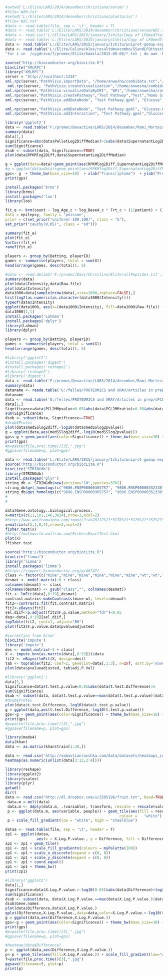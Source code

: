 ```{r data}
#setwd('L:/Elite/LARS/2014/desember/christiano/serum/')
#file='W2H.txt'
#setwd('L:/Elite/LARS/2014/desember/christiano/plantaris/')
#file='W2C.txt'
#data <- read.table(file, sep = '\t', header = T)
#data <- read.table('L:/Elite/LARS/2014/desember/christiano/serum/W2C.txt', sep = '\t', header = T)
#data <- read.csv('L:/Elite/LARS/2015/january/Ishita/Copy of LFQmedTtestBHcorr.csv', header = T)
#data <- read.table('L:/Elite/LARS/2015/january/Ishita/Copy of LFQmedTtestBHcorr.txt', sep = '\t', header = T)
data <- read.table('L:/Elite/LARS/2015/january/Ishita/uniprot-gomap-expression.txt', sep = '\t', header = T)
data <- read.table('L:/Elite/Celine/Alex/resultdmsocombo/SSandLFQttestPB.txt', sep = '\t', header = T)
"for i in  /cygdrive/f/promec/Elite/kamila/2015-08-08/*.txt ; do awk -F '|' '{print $2}' $i > $i.IDs.txt ; done"

```

```{r Laccase}
source("http://bioconductor.org/biocLite.R")
biocLite("XMLRPC")
library("XMLRPC")
server = "http://localhost:1234"
xml.rpc(server,"PathVisio.importData", "/home/anwesha/combidata.txt","/home/anwesha/PathVisio-Data/gene-databases","/home/anwesha/")
 xml.rpc(server, "PathVisio.createVisualization","/home/anwesha/combidata.txt.pgex","log2FC","blue,white,red","-2,0,2","pvalue","green","[pvalue]<0.05")
xml.rpc(server,"PathVisio.visualizeDataByURI", "WP1","/home/anwesha/combidata.txt.pgex","/home/anwesha/PathVisio-Data/gene-databases","/home/bohler/PathVisio-Data/results")
xml.rpc(server,"PathVisio.createPathway","Test Pathway","Test","Homo Sapiens",".")
xml.rpc(server,"PathVisio.addDataNode", "Test Pathway.gpml", "Glucose","Metabolite"," HMDB00122","HMDB")

xml.rpc(server,"PathVisio.addDataNode", "Test Pathway.gpml", "Glucose-6-P","Metabolite"," HMDB01401","HMDB")
xml.rpc(server,"PathVisio.addInteraction", "Test Pathway.gpml","Glucose->Glucose-6-P","Glucose","Glucose-6-P","","mim-conversion")

```

```{r Laccase}
library('ggplot2')
data <- read.table('F:/promec/Qexactive/LARS/2014/desember/Rami_Morteza/Results/LFQ-pellet-supernatant-RPKM-genome-plasmidPlot.txt', sep = '\t', header = T)
summary(data)
data[1,]
Significance=abs(data$PelletLog2DiffMedian)>1&abs(data$SupernatantLog2DiffMedian)>1&abs(data$RPKMlog2Diff)>1
sum(Significance)
dsub <- subset(data, Significance==TRUE)
plot(data$RPKMlog2Diff,data$SupernatantLog2DiffMedian)

g = ggplot(data=data)+geom_point(aes(RPKMlog2Diff,SupernatantLog2DiffMedian), colour='light green')  + geom_point(aes(RPKMlog2Diff,PelletLog2DiffMedian), colour='orange') + geom_text(data=dsub,aes(RPKMlog2Diff,SupernatantLog2DiffMedian,label=func),hjust=0.5, vjust=-0.5, size=3) 
#g = ggplot(data=data)+geom_point(aes(RPKMlog2Diff,SupernatantLog2DiffMedian), colour='light green')  + geom_point(aes(RPKMlog2Diff,PelletLog2DiffMedian), colour='orange') 
gps<- g  + theme_bw(base_size=10)  + xlab("Transcriptome")  + ylab("Proteome")  + ggtitle("Log2 median ratio change [+/- Laccase Inhibitor]")  + scale_size_area()  #+ geom_text(data=dsub,aes(label=func),hjust=0.5, vjust=-0.5, size=3) 
print(gps)

```

```{r RT}
install.packages('brms')
library(brms)
install.packages('loo')
library(loo)

fit_e <- brm(count ~ log_Age_c + log_Base4_c * Trt_c + (1|patient) + (1|visit),
data = epilepsy, family = "poisson",
prior = c(set_prior("uniform(-100,100)", class = "b"),
set_prior("cauchy(0,05)", class = "sd")))

summary(fit_e)
plot(fit_e)
VarCorr(fit_e)
ranef(fit_e)

players <- group_by(Batting, playerID)
games <- summarise(players, total = sum(G))
head(arrange(games, desc(total)), 5)

```

```{r RT}
#data <- read.delim2('F:/promec/Davi/Christina/Elite/allPeptides.txt',fill=TRUE, sep = '\t', header = T)
summary(data)
plot(data$Intensity,data$Raw.file)
plot(data$Intensity)
data1000=data[sample(nrow(data),size=1000,replace=FALSE),]
hist(log2(as.numeric(as.character(data1000$Intensity))))
typeof(data$Intensity)
ggplot(data1000, aes(x=(data1000$Intensity), fill=data1000$Raw.file)) + geom_histogram(alpha=0.2, position="identity")
data1000[1,1]
install.packages('Lahman')
install.packages('dplyr')
library(Lahman)
library(dplyr)

players <- group_by(Batting, playerID)
games <- summarise(players, total = sum(G))
head(arrange(games, desc(total)), 5)

```
```{r PCL}
#library('ggplot2')
#install.packages('digest')
#install.packages('reshape2')
#library('reshape2')
#library('digest')
data <- read.table('F:/promec/Qexactive/LARS/2014/desember/Rami_Morteza/Results/LFQ-pellet-supernatant-RPKM-genome-plasmidPlot.txt', sep = '\t', header = T)
summary(data)
dataname <- reade.table('G:/felles/PROTEOMICS and XRAY/Articles in prep/sPCL/Data after imputation/Top10upNdn.txt', sep = '\t', header = T)
dataname
data <- read.table('G:/felles/PROTEOMICS and XRAY/Articles in prep/sPCL/Data after imputation/Copy of Copy of SSandLFQttestPB All the collected super-SILAC and LFQ after imputation .txt', sep = '\t', header = T)
data[1,]
Significance=data$PCL2MMpvalue<0.05&abs(data$PCL2MMratio)>0.58&abs(data$PCL2MMratio)<10
sum(Significance)
dsub <- subset(data, Significance==TRUE)
#dsub$Protei
plot(data$medSSlog2diff,-log10(data$medSSlog2pvalue))
g = ggplot(data,aes(medSSlog2diff,-log10(medSSlog2pvalue)))
gps<-g + geom_point(aes(color=Significance)) + theme_bw(base_size=10) + xlab("Log2 Fold Change")  + ylab("-Log10 P-value") + ggtitle("Differentially expressed proteins") + scale_size_area()  + geom_text(data=dataname,aes(label=Gene.names),hjust=0.5, vjust=-0.5, size=3) 
print(gps)
#p=paste(file,proc.time()[3],".jpg")
#ggsave(filename=p, plot=gps)
```

```{r data}
data <- read.table('L:/Elite/LARS/2015/january/Ishita/uniprot-gomap-expression.txt', sep = '\t', header = T)
source("http://bioconductor.org/biocLite.R")
biocLite("STRINGdb")
library(STRINGdb)
install.packages('plyr')
string_db <- STRINGdb$new(version="10",species=3702)
string_db$get_homologs(c("9606.ENSP00000365757", "9606.ENSP00000352336"), target_species_id=10090, bitscore_threshold=60)
string_db$get_homologs(c("9606.ENSP00000365757", "9606.ENSP00000352336"), target_species_id=10090)
#
#

```



```{r GOenrich}
data$Gene.ontology..biological.process.
x=matrix(c(11,101,146,3024),nrow=2,ncol=2)
#http://www.wolframalpha.com/input/?i=%28112%21*3170%21*3125%21*157%21%29%2F%2811%21*146%21*3024%21*3282%21*101%21%29
x=matrix(c(5,1,0,4),nrow=2,ncol=2)
fisher.test(x)
#http://mathworld.wolfram.com/FishersExactTest.html
plot(x)
?fisher.test
```



```{r limma}
source("http://bioconductor.org/biocLite.R")
biocLite("limma")
library('limma')
install.packages('limma')
#https://support.bioconductor.org/p/46747/
class <- factor(c("mine","mine","mine","mine","mine","mine","wt","wt","wt","wt","wt","wt"))
desmat <- model.matrix(~0 + class)
colnames(desmat) <- class
colnames(desmat) <- gsub("class","", colnames(desmat))
fit <- lmFit(data[,8:19],desmat)
contrast.matrix<-makeContrasts(mine-wt, levels=desmat)
fit2<-contrasts.fit(fit,contrast.matrix)
fit2<-eBayes(fit2)
sel.diif<-p.adjust(fit2$F.p.value,method="fdr")<0.05
deg<-data[,8:19][sel.diif,]
topTable(fit2, coef=1, adjust="BH")
plot(fit2$F.p.value,data$pvalueadjusted)

#correction from Arnar
biocLite('impute')
library('impute')
des <- model.matrix(~1 + class)
X <- impute.knn(as.matrix(data[,8:19]))$data
fit2 <- eBayes(lmFit(X, design=des))
tab <- topTable(fit2, coef=2, genelist=data[,1:3], n=Inf, sort.by='none')
plot(data$pvalueadjusted, tab$adj.P.Val)

```


```{r brassica}
#library('ggplot2')
data[1,]
Significance=data$t.test.p.value<0.05&abs(data$t.test.Difference)>1
sum(Significance)
dsub <- subset(data, data$t.test.p.value==max(data$t.test.p.value)|data$t.test.Difference==max(abs(data$t.test.Difference)))
#dsub$Protei
plot(data$t.test.Difference,-log10(data$t.test.p.value))
g = ggplot(data,aes(t.test.Difference,-log10(t.test.p.value)))
gps<-g + geom_point(aes(color=Significance)) + theme_bw(base_size=10) + geom_text(data=dsub,aes(label=Protei),hjust=0, vjust=0) + xlab("Log2 Fold Change")  + ylab("-Log10 P-value") + ggtitle("Differentially expressed proteins") + scale_size_area()
print(gps)
#p=paste(file,proc.time()[3],".jpg")
#ggsave(filename=p, plot=gps)
```


```{r http://stackoverflow.com/questions/17924828/differences-in-heatmap-clustering-defaults-in-r-heatplot-versus-heatmap-2}
library(made4)
data(khan)
data <- as.matrix(khan$train[1:30,])
```

```{r http://sebastianraschka.com/Articles/heatmaps_in_r.html}
data <- read.csv('http://sebastianraschka.com/data/datasets/heatmaps_in_r.csv',header=T)
heatmap(as.numeric(unlist(data[3:12,2:4])))
```

```{r http://stackoverflow.com/questions/8406394/how-to-produce-a-heatmap-with-ggplot2}
library(reshape)
library(ggplot2)
library(scales)
library(plyr)
getwd()
dir()
data <- read.csv("http://dl.dropbox.com/u/2505196/fruit.txt", head=TRUE, sep=",")
 data.m = melt(data)
 data.m <- ddply(data.m, .(variable), transform, rescale = rescale(value))
 p <- ggplot(data.m, aes(variable, people)) + geom_tile(aes(fill = rescale), 
                                                   colour =   "white") 
 p + scale_fill_gradient(low = "white", high = "steelblue")
```
 

```{r https://gist.github.com/dsparks/3710171}
dataa <- read.table(file, sep = '\t', header = T)
zp1 <- ggplot(dataa,
              aes(x = X.Log.P.value., y = Difference, fill = Difference))
zp1 <- zp1 + geom_tile()
zp1 <- zp1 + scale_fill_gradientn(colours = myPalette(100))
zp1 <- zp1 + scale_x_discrete(expand = c(0, 0))
zp1 <- zp1 + scale_y_discrete(expand = c(0, 0))
zp1 <- zp1 + coord_equal()
zp1 <- zp1 + theme_bw()
print(zp1)

```


```{r plot}
#library('ggplot2')
data[1,]
Significance=data$X.Log.P.value.>-log10(0.05)&abs(data$Difference)>log2(1.5)
sum(Significance)
dsub <- subset(data, data$X.Log.P.value.==max(data$X.Log.P.value.)|data$Difference==max(abs(data$Difference)))
dsub$Gene.names
plot(data$Difference,data$X.Log.P.value.)
qplot(Difference,X.Log.P.value.,data=data,color=X.Log.P.value.>-log10(0.05)&abs(Difference)>log2(1.5))
g = ggplot(data,aes(Difference,X.Log.P.value.))
gps<-g + geom_point(aes(color=Significance)) + theme_bw(base_size=10) + geom_text(data=dsub,aes(label=Gene.names),hjust=0, vjust=0) + xlab("Log2 Fold Change")  + ylab("-Log10 P-value") + ggtitle("Differentially expressed proteins") + scale_size_area()
print(gps)
#p=paste(file,proc.time()[3],".jpg")
#ggsave(filename=p, plot=gps)
```

```{r data}
#heatmap(data$Difference)
p <- ggplot(data,aes(Difference,X.Log.P.value.))
p<-p + geom_tile(aes(fill=X.Log.P.value.)) + scale_fill_gradient(low="white", high="darkblue") + xlab("") + ylab("")
f=paste(file,proc.time()[3],".jpg")
ggsave(filename=f, plot=p)
print(p)
```


